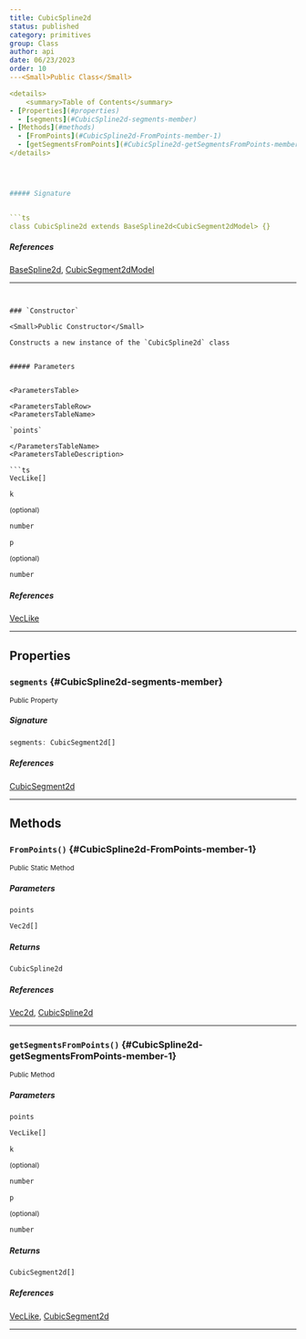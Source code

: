 ```yaml
---
title: CubicSpline2d
status: published
category: primitives
group: Class
author: api
date: 06/23/2023
order: 10
---<Small>Public Class</Small>

<details>
	<summary>Table of Contents</summary>
- [Properties](#properties)
  - [segments](#CubicSpline2d-segments-member)
- [Methods](#methods)
  - [FromPoints](#CubicSpline2d-FromPoints-member-1)
  - [getSegmentsFromPoints](#CubicSpline2d-getSegmentsFromPoints-member-1)
</details>




##### Signature


```ts
class CubicSpline2d extends BaseSpline2d<CubicSegment2dModel> {}
```

##### References

[BaseSpline2d](/gen/primitives/~BaseSpline2d-class), [CubicSegment2dModel](/gen/primitives/CubicSegment2dModel-interface)

---
```


### `Constructor`

<Small>Public Constructor</Small>

Constructs a new instance of the `CubicSpline2d` class


##### Parameters


<ParametersTable>

<ParametersTableRow>
<ParametersTableName>

`points`

</ParametersTableName>
<ParametersTableDescription>

```ts
VecLike[]
```



</ParametersTableDescription>
</ParametersTableRow>
<ParametersTableRow>
<ParametersTableName>

`k`

 <Small>(optional)</Small>

</ParametersTableName>
<ParametersTableDescription>

```ts
number
```



</ParametersTableDescription>
</ParametersTableRow>
<ParametersTableRow>
<ParametersTableName>

`p`

 <Small>(optional)</Small>

</ParametersTableName>
<ParametersTableDescription>

```ts
number
```



</ParametersTableDescription>
</ParametersTableRow>
</ParametersTable>

##### References

[VecLike](/gen/primitives/VecLike-type)

---

## Properties

### `segments` \{#CubicSpline2d-segments-member}

<Small>Public Property</Small>

##### Signature


```ts
segments: CubicSegment2d[]
```

##### References

[CubicSegment2d](/gen/primitives/CubicSegment2d-class)

---

## Methods

### `FromPoints()` \{#CubicSpline2d-FromPoints-member-1}

<Small>Public Static Method</Small>

##### Parameters


<ParametersTable>

<ParametersTableRow>
<ParametersTableName>

`points`

</ParametersTableName>
<ParametersTableDescription>

```ts
Vec2d[]
```



</ParametersTableDescription>
</ParametersTableRow>
</ParametersTable>

##### Returns


```ts
CubicSpline2d
```

##### References

[Vec2d](/gen/primitives/Vec2d-class), [CubicSpline2d](/gen/primitives/CubicSpline2d-class)

---

### `getSegmentsFromPoints()` \{#CubicSpline2d-getSegmentsFromPoints-member-1}

<Small>Public Method</Small>

##### Parameters


<ParametersTable>

<ParametersTableRow>
<ParametersTableName>

`points`

</ParametersTableName>
<ParametersTableDescription>

```ts
VecLike[]
```



</ParametersTableDescription>
</ParametersTableRow>
<ParametersTableRow>
<ParametersTableName>

`k`

 <Small>(optional)</Small>

</ParametersTableName>
<ParametersTableDescription>

```ts
number
```



</ParametersTableDescription>
</ParametersTableRow>
<ParametersTableRow>
<ParametersTableName>

`p`

 <Small>(optional)</Small>

</ParametersTableName>
<ParametersTableDescription>

```ts
number
```



</ParametersTableDescription>
</ParametersTableRow>
</ParametersTable>

##### Returns


```ts
CubicSegment2d[]
```

##### References

[VecLike](/gen/primitives/VecLike-type), [CubicSegment2d](/gen/primitives/CubicSegment2d-class)

---

